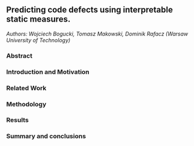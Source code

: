 ## Predicting code defects using interpretable static measures.

*Authors: Wojciech Bogucki, Tomasz Makowski, Dominik Rafacz (Warsaw University of Technology)*

### Abstract


### Introduction and Motivation


### Related Work


### Methodology


### Results


### Summary and conclusions